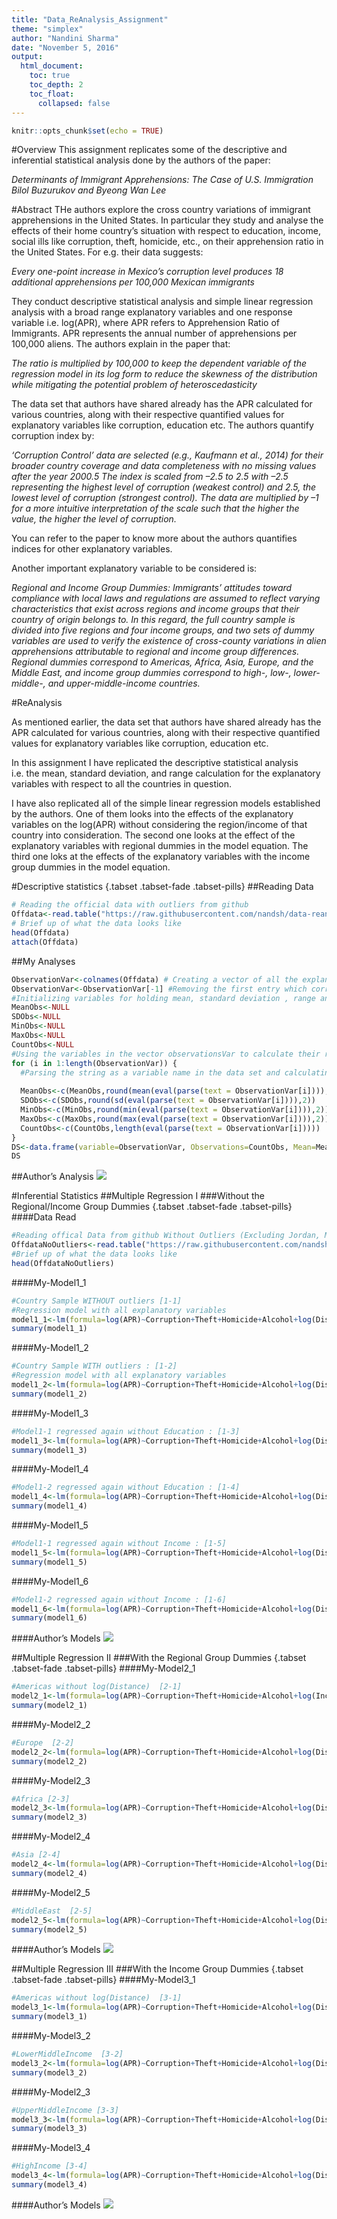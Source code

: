 ```yaml
---
title: "Data_ReAnalysis_Assignment"
theme: "simplex"
author: "Nandini Sharma"
date: "November 5, 2016"
output:
  html_document:
    toc: true
    toc_depth: 2
    toc_float:
      collapsed: false
---
```


```r
knitr::opts_chunk$set(echo = TRUE)
```
#Overview
This assignment replicates some of the descriptive and inferential statistical analysis done by the authors of the paper: 

_Determinants of Immigrant Apprehensions: The Case of U.S. Immigration_
_Bilol Buzurukov and Byeong Wan Lee_

#Abstract 
THe authors explore the cross country variations of immigrant apprehensions in the United States. In particular they study and analyse the effects of their home country's situation with respect to  education, income, social ills like corruption, theft, homicide, etc., on their apprehension ratio in the United States. For e.g. their data suggests:

_Every one-point increase in Mexico’s corruption level produces 18 additional apprehensions per 100,000 Mexican immigrants_ 

They conduct descriptive statistical analysis and simple linear regression analysis with a broad range explanatory variables and one response variable i.e. log(APR), where APR refers to Apprehension Ratio of Immigrants. APR represents the annual number of apprehensions per 100,000 aliens. The authors explain in the paper that:

_The ratio is multiplied by 100,000 to keep the dependent variable of the regression model in its log form to reduce the skewness of the distribution while mitigating the potential problem of heteroscedasticity_

The data set that authors have shared already has the APR calculated for various countries, along with their respective quantified values for explanatory variables like corruption, education etc. The authors quantify corruption index by:

_‘Corruption Control’ data are selected (e.g., Kaufmann et al., 2014) for their broader country coverage and data completeness with no missing values after the year 2000.5 The index is scaled from –2.5 to 2.5 with –2.5 representing the highest level of corruption (weakest control) and 2.5, the lowest level of corruption (strongest control). The data are multiplied by –1 for a more intuitive interpretation of the scale such that the higher the value, the higher the level of corruption._

You can refer to the paper to know more about the authors quantifies indices for other explanatory variables. 

Another important explanatory variable to be considered is:

_Regional and Income Group Dummies: Immigrants’ attitudes toward compliance with local laws and regulations are assumed to reflect varying characteristics that exist across regions and income groups that their country of origin belongs to. In this regard, the full country sample is divided into five regions and four income groups, and two sets of dummy variables are used to verify the existence of cross-county variations in alien apprehensions attributable to regional and income group differences. Regional dummies correspond to Americas, Africa, Asia, Europe, and the Middle East, and income group dummies correspond to high-, low-, lower-middle-, and upper-middle-income countries._

#ReAnalysis

As mentioned earlier, the data set that authors have shared already has the APR calculated for various countries, along with their respective quantified values for explanatory variables like corruption, education etc. 

In this assignment I have replicated the descriptive statistical analysis i.e. the mean, standard deviation, and range calculation for the explanatory variables with respect to all the countries in question. 

I have also replicated all of the simple linear regression models established by the authors. One of them looks into the effects of the explanatory variables on the log(APR) without considering the region/income of that country into consideration. The second one looks at the effect of the explanatory variables with regional dummies in the model equation. The third one loks at the effects of the explanatory variables with the income group dummies in the model equation.


#Descriptive statistics {.tabset .tabset-fade .tabset-pills}
##Reading Data
```r
# Reading the official data with outliers from github 
Offdata<-read.table("https://raw.githubusercontent.com/nandsh/data-reanalysis-assignment/master/3.104-CountrySample.tab", header=TRUE)
# Brief up of what the data looks like
head(Offdata)
attach(Offdata)
```
##My Analyses 
```r
ObservationVar<-colnames(Offdata) # Creating a vector of all the explanatory variables e.g. corruption
ObservationVar<-ObservationVar[-1] #Removing the first entry which corresponds to country
#Initializing variables for holding mean, standard deviation , range and count of observations
MeanObs<-NULL
SDObs<-NULL
MinObs<-NULL
MaxObs<-NULL
CountObs<-NULL
#Using the variables in the vector observationsVar to calculate their respective means, sd,and ranges. 
for (i in 1:length(ObservationVar)) {
  #Parsing the string as a variable name in the data set and calculating the corresponding statistics i.e.   passing "Corruption" from vectory ObservationsVar as a variable Offdata$Corruption to function mean()
  
  MeanObs<-c(MeanObs,round(mean(eval(parse(text = ObservationVar[i]))),2))
  SDObs<-c(SDObs,round(sd(eval(parse(text = ObservationVar[i]))),2))
  MinObs<-c(MinObs,round(min(eval(parse(text = ObservationVar[i]))),2))
  MaxObs<-c(MaxObs,round(max(eval(parse(text = ObservationVar[i]))),2))
  CountObs<-c(CountObs,length(eval(parse(text = ObservationVar[i]))))
}
DS<-data.frame(variable=ObservationVar, Observations=CountObs, Mean=MeanObs, SD=SDObs, Minimum=MinObs, Maximum=MaxObs)
DS
```
##Author's Analysis
<img src="https://raw.githubusercontent.com/nandsh/data-reanalysis-assignment/master/DescriptiveStatisticsTable.png"/>

#Inferential Statistics 
##Multiple Regression I
###Without the Regional/Income Group Dummies {.tabset .tabset-fade .tabset-pills}
####Data Read
```r
#Reading offical Data from github Without Outliers (Excluding Jordan, Myanmar, Mexico)
OffdataNoOutliers<-read.table("https://raw.githubusercontent.com/nandsh/data-reanalysis-assignment/master/4.101-CountrySample.tab", header=TRUE)
#Brief up of what the data looks like
head(OffdataNoOutliers)
```

####My-Model1_1 
```r
#Country Sample WITHOUT outliers [1-1]
#Regression model with all explanatory variables  
model1_1<-lm(formula=log(APR)~Corruption+Theft+Homicide+Alcohol+log(Distance)+log(Income)+Education+Traffic+Prostitution+log(Tourism)+Unemployment+Investment,data=OffdataNoOutliers)
summary(model1_1)
```
####My-Model1_2
```r
#Country Sample WITH outliers : [1-2]
#Regression model with all explanatory variables  
model1_2<-lm(formula=log(APR)~Corruption+Theft+Homicide+Alcohol+log(Distance)+log(Income)+Education+Traffic+Prostitution+log(Tourism)+Unemployment+Investment,data=Offdata)
summary(model1_2)
```
####My-Model1_3
```r
#Model1-1 regressed again without Education : [1-3]
model1_3<-lm(formula=log(APR)~Corruption+Theft+Homicide+Alcohol+log(Distance)+log(Income)+Traffic+Prostitution+log(Tourism)+Unemployment+Investment,data=Offdata)
summary(model1_3)
```
####My-Model1_4
```r
#Model1-2 regressed again without Education : [1-4]
model1_4<-lm(formula=log(APR)~Corruption+Theft+Homicide+Alcohol+log(Distance)+log(Income)+Traffic+Prostitution+log(Tourism)+Unemployment+Investment,data=Offdata)
summary(model1_4)
```
####My-Model1_5
```r
#Model1-1 regressed again without Income : [1-5]
model1_5<-lm(formula=log(APR)~Corruption+Theft+Homicide+Alcohol+log(Distance)+Education+Traffic+Prostitution+log(Tourism)+Unemployment+Investment,data=Offdata)
summary(model1_5)
```
####My-Model1_6
```r
#Model1-2 regressed again without Income : [1-6]
model1_6<-lm(formula=log(APR)~Corruption+Theft+Homicide+Alcohol+log(Distance)+Education+Traffic+Prostitution+log(Tourism)+Unemployment+Investment,data=Offdata)
summary(model1_6)
```
####Author's Models
<img src="https://raw.githubusercontent.com/nandsh/data-reanalysis-assignment/master/img/MultipleRegressionResults_1.png"/>

##Multiple Regression II
###With the Regional Group Dummies {.tabset .tabset-fade .tabset-pills}
####My-Model2_1
```r
#Americas without log(Distance)  [2-1] 
model2_1<-lm(formula=log(APR)~Corruption+Theft+Homicide+Alcohol+log(Income)+Education+Traffic+Prostitution+log(Tourism)+Unemployment+Investment+Americas,data=OffdataNoOutliers)
summary(model2_1)
```
####My-Model2_2
```r
#Europe  [2-2] 
model2_2<-lm(formula=log(APR)~Corruption+Theft+Homicide+Alcohol+log(Distance)+log(Income)+Education+Traffic+Prostitution+log(Tourism)+Unemployment+Investment+Europe,data=OffdataNoOutliers)
summary(model2_2)
```
####My-Model2_3
```r
#Africa [2-3]
model2_3<-lm(formula=log(APR)~Corruption+Theft+Homicide+Alcohol+log(Distance)+log(Income)+Education+Traffic+Prostitution+log(Tourism)+Unemployment+Investment+Africa,data=OffdataNoOutliers)
summary(model2_3)
```
####My-Model2_4
```r
#Asia [2-4]
model2_4<-lm(formula=log(APR)~Corruption+Theft+Homicide+Alcohol+log(Distance)+log(Income)+Education+Traffic+Prostitution+log(Tourism)+Unemployment+Investment+Asia,data=OffdataNoOutliers)
summary(model2_4)
```
####My-Model2_5
```r
#MiddleEast  [2-5]
model2_5<-lm(formula=log(APR)~Corruption+Theft+Homicide+Alcohol+log(Distance)+log(Income)+Education+Traffic+Prostitution+log(Tourism)+Unemployment+Investment+MiddleEast,data=OffdataNoOutliers)
summary(model2_5)
```
####Author's Models
<img src="https://raw.githubusercontent.com/nandsh/data-reanalysis-assignment/master/img/MultipleRegressionResults_2.png"/>

##Multiple Regression III
###With the Income Group Dummies {.tabset .tabset-fade .tabset-pills}
####My-Model3_1
```r
#Americas without log(Distance)  [3-1] 
model3_1<-lm(formula=log(APR)~Corruption+Theft+Homicide+Alcohol+log(Distance)+log(Income)+Education+Traffic+Prostitution+log(Tourism)+Unemployment+Investment+LowIncome ,data=OffdataNoOutliers)
summary(model3_1)
```
####My-Model3_2
```r
#LowerMiddleIncome  [3-2] 
model3_2<-lm(formula=log(APR)~Corruption+Theft+Homicide+Alcohol+log(Distance)+log(Income)+Education+Traffic+Prostitution+log(Tourism)+Unemployment+Investment+LowerMiddleIncome,data=OffdataNoOutliers)
summary(model3_2)
```
####My-Model2_3
```r
#UpperMiddleIncome [3-3]
model3_3<-lm(formula=log(APR)~Corruption+Theft+Homicide+Alcohol+log(Distance)+log(Income)+Education+Traffic+Prostitution+log(Tourism)+Unemployment+Investment+UpperMiddleIncome,data=OffdataNoOutliers)
summary(model3_3)
```
####My-Model3_4
```r
#HighIncome [3-4]
model3_4<-lm(formula=log(APR)~Corruption+Theft+Homicide+Alcohol+log(Distance)+log(Income)+Education+Traffic+Prostitution+log(Tourism)+Unemployment+Investment+HighIncome,data=OffdataNoOutliers)
summary(model3_4)
```
####Author's Models
<img src="https://raw.githubusercontent.com/nandsh/data-reanalysis-assignment/master/img/MultipleRegressionResults_3.png"/>